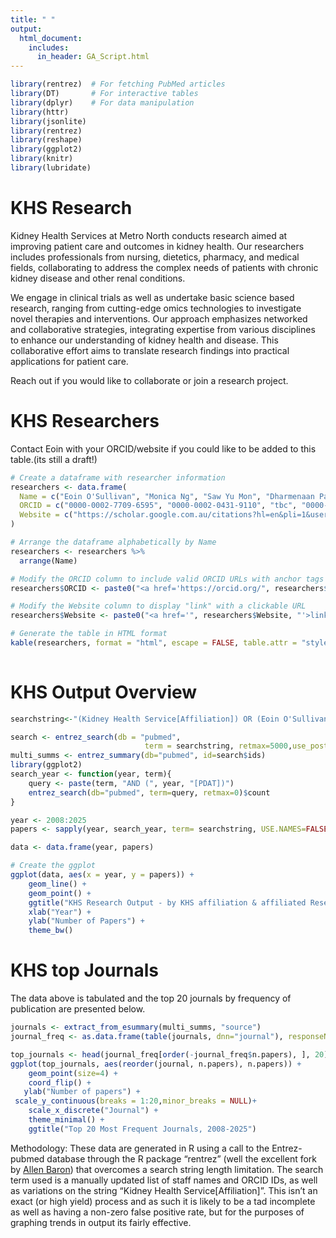 ```yaml
---
title: " "
output:
  html_document:
    includes:
      in_header: GA_Script.html
---
```

```r
library(rentrez)  # For fetching PubMed articles
library(DT)       # For interactive tables
library(dplyr)    # For data manipulation
library(httr) 
library(jsonlite)
library(rentrez)
library(reshape)
library(ggplot2)
library(knitr)
library(lubridate)

```

# KHS Research 

Kidney Health Services at Metro North conducts research aimed at improving patient care and outcomes in kidney health. Our researchers includes professionals from nursing, dietetics, pharmacy, and medical fields, collaborating to address the complex needs of patients with chronic kidney disease and other renal conditions.

We engage in clinical trials as well as undertake basic science based research, ranging from cutting-edge omics technologies to investigate novel therapies and interventions. Our approach emphasizes networked and collaborative strategies, integrating expertise from various disciplines to enhance our understanding of kidney health and disease. This collaborative effort aims to translate research findings into practical applications for patient care.

Reach out if you would like to collaborate or join a research project. 

# KHS Researchers

Contact Eoin with your ORCID/website if you could like to be added to this table.(its still a draft!)


```r


# Create a dataframe with researcher information
researchers <- data.frame(
  Name = c("Eoin O'Sullivan", "Monica Ng", "Saw Yu Mon", "Dharmenaan Palamuthusingam","Helen Healy"),
  ORCID = c("0000-0002-7709-6595", "0000-0002-0431-9110", "tbc", "0000-0003-1505-3482","0000-0003-4342-5300"),
  Website = c("https://scholar.google.com.au/citations?hl=en&pli=1&user=mKQFjGsAAAAJ", "https://scholar.google.co.uk/citations?hl=en&user=kznyXfMAAAAJ", "https://www.healthhubdoctorsmorayfield.com.au/dr-sarah-mon/", "https://www.researchgate.net/profile/Dharmenaan-Palamuthusingam","https://cre-ckd.centre.uq.edu.au/profile/47/helen-healy")
)

# Arrange the dataframe alphabetically by Name
researchers <- researchers %>%
  arrange(Name)

# Modify the ORCID column to include valid ORCID URLs with anchor tags
researchers$ORCID <- paste0("<a href='https://orcid.org/", researchers$ORCID, "'>", researchers$ORCID, "</a>")

# Modify the Website column to display "link" with a clickable URL
researchers$Website <- paste0("<a href='", researchers$Website, "'>link</a>")

# Generate the table in HTML format
kable(researchers, format = "html", escape = FALSE, table.attr = "style='width:100%;'", align = "l")
  
```

# KHS Output Overview


```r
searchstring<-"(Kidney Health Service[Affiliation]) OR (Eoin O'Sullivan) OR (Eoin Daniel O'Sullivan) OR (0000-0002-7709-6595) OR (Monica Ng) OR (0000-0002-0431-9110) OR (Palamuthusingam D) OR (0000-0003-1505-3482) OR (Mon SY) OR (Dwarakanathan Ranganathan)"

search <- entrez_search(db = "pubmed",
                              term = searchstring, retmax=5000,use_post=TRUE,web_history =T)
multi_summs <- entrez_summary(db="pubmed", id=search$ids)
library(ggplot2)
search_year <- function(year, term){
    query <- paste(term, "AND (", year, "[PDAT])")
    entrez_search(db="pubmed", term=query, retmax=0)$count
}

year <- 2008:2025
papers <- sapply(year, search_year, term= searchstring, USE.NAMES=FALSE)

data <- data.frame(year, papers)

# Create the ggplot
ggplot(data, aes(x = year, y = papers)) +
    geom_line() +                      
    geom_point() +
    ggtitle("KHS Research Output - by KHS affiliation & affiliated Researcher output") +   
    xlab("Year") +                     
    ylab("Number of Papers") +         
    theme_bw()                        

```

# KHS top Journals

The data above is tabulated and the top 20 journals by frequency of publication are presented below.


```r


journals <- extract_from_esummary(multi_summs, "source")
journal_freq <- as.data.frame(table(journals, dnn="journal"), responseName="n.papers")

top_journals <- head(journal_freq[order(-journal_freq$n.papers), ], 20)
ggplot(top_journals, aes(reorder(journal, n.papers), n.papers)) + 
    geom_point(size=4) + 
    coord_flip() + 
   ylab("Number of papers") +
 scale_y_continuous(breaks = 1:20,minor_breaks = NULL)+
    scale_x_discrete("Journal") +
    theme_minimal() +
    ggtitle("Top 20 Most Frequent Journals, 2008-2025") 

```


Methodology: These data are generated in R using a call to the Entrez-pubmed database through the R package "rentrez" (well the excellent fork by [Allen Baron](https://github.com/allenbaron)) that overcomes a search string length limitation. The search term used is a manually updated list of staff names and ORCID IDs, as well as variations on the string "Kidney Health Service[Affiliation]". This isn't an exact (or high yield) process and as such it is likely to be a tad incomplete as well as having a non-zero false positive rate, but for the purposes of graphing trends in output its fairly effective.  

